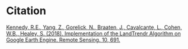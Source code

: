 # Citation 

[Kennedy, R.E., Yang, Z., Gorelick, N., Braaten, J., Cavalcante, L., Cohen, W.B., Healey, S. (2018). Implementation of the LandTrendr Algorithm on Google Earth Engine. Remote Sensing. 10, 691.](http://www.mdpi.com/2072-4292/10/5/691)